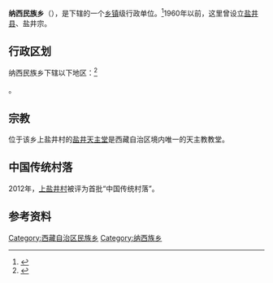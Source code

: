 {{中国乡级行政区|54/21/29/202/000
| 电话区号 = 895
}}

'''纳西民族乡'''（{{bo|z=འཇང་པ|w=vjang-ba}}），是{{PRC admin/fullname|54/21/29/202/000|3}}下辖的一个[[乡镇|乡镇]]级行政单位。<ref>{{PRC admin/ref sgc|{{PRC admin/parent|54/21/29/202/000}}}}</ref>1960年以前，这里曾设立[[盐井县|盐井县]]、盐井宗。

== 行政区划 ==

纳西民族乡下辖以下地区：<ref>{{PRC admin/ref sgc|54/21/29/202/000}}</ref>

{{PRC admin/children|54/21/29/202/000}}。

== 宗教 ==
位于该乡上盐井村的[[盐井天主堂|盐井天主堂]]是西藏自治区境内唯一的天主教教堂。

==中国传统村落==
2012年，[[上盐井村|上盐井村]]被评为首批“中国传统村落”。

== 参考资料 ==

{{reflist}}

{{PRC admin/navcat|54/21/29/202/000}}
{{西藏行政区划小作品}}
[[Category:西藏自治区民族乡|Category:西藏自治区民族乡]]
[[Category:纳西族乡|Category:纳西族乡]]
